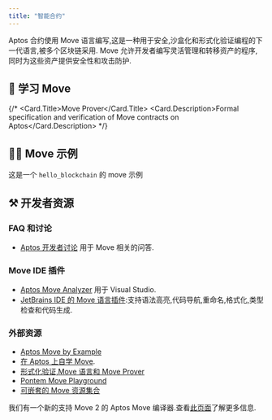 ```yaml
---
title: "智能合约"
---
```




Aptos 合约使用 Move 语言编写,这是一种用于安全,沙盒化和形式化验证编程的下一代语言,被多个区块链采用.
Move 允许开发者编写灵活管理和转移资产的程序,同时为这些资产提供安全性和攻击防护.

## 📖 学习 Move

<CardGrid>
  <LinkCard href="/zh/build/smart-contracts/why-move" title="为什么选择 Move？" description="了解 Aptos 为什么使用 Move 语言" />

  {/* <Card href="smart-contracts/prover">
                                  <Card.Title>Move Prover</Card.Title>
                                  <Card.Description>Formal specification and verification of Move contracts on Aptos</Card.Description>
                                </Card> */}

  <LinkCard href="/zh/build/smart-contracts/create-package" title="创建包" description="通过学习如何创建 Move 包开始" />

  <LinkCard href="/zh/build/smart-contracts/objects" title="对象" description="学习如何在 Aptos 上使用对象标准来创建可组合和灵活的链上原语" />
</CardGrid>

## 👨‍💻 Move 示例

<CardGrid>
  <LinkCard href="https://github.com/aptos-labs/aptos-core/tree/main/aptos-move/move-examples" title="Aptos Move 示例" description="30+ 个关于如何在 Aptos 上开发 Move 的示例" target="_blank" />

  <LinkCard href="https://github.com/aptos-labs/aptos-core/tree/main/aptos-move/move-examples/move-tutorial" title="Move 教程" description="涵盖 Move 编程的基础知识" target="_blank" />

  <LinkCard href="/zh/build/guides/first-move-module" title="你的第一个 Move 模块" description="一个  示例，展示如何发布你的第一个 move 模块" />
</CardGrid>

这是一个 `hello_blockchain` 的 move 示例

<RemoteCodeblock permalink="https://github.com/aptos-labs/aptos-core/blob/77e1d222ebc5e7294e115e0d090c001da1d0e072/aptos-move/move-examples/hello_blockchain/sources/hello_blockchain.move#L1-L59" />

## ⚒️ 开发者资源

### FAQ 和讨论

- [Aptos 开发者讨论](https://github.com/aptos-labs/aptos-developer-discussions/discussions) 用于 Move 相关的问答.

### Move IDE 插件

- [Aptos Move Analyzer](https://marketplace.visualstudio.com/items?itemName=MoveBit.aptos-move-analyzer) 用于 Visual Studio.
- [JetBrains IDE 的 Move 语言插件](https://plugins.jetbrains.com/plugin/14721-move-language):支持语法高亮,代码导航,重命名,格式化,类型检查和代码生成.

### 外部资源

- [Aptos Move by Example](https://move-developers-dao.gitbook.io/aptos-move-by-example)
- [在 Aptos 上自学 Move](https://github.com/econia-labs/teach-yourself-move).
- [形式化验证,Move 语言和 Move Prover](https://www.certik.com/resources/blog/2wSOZ3mC55AB6CYol6Q2rP-formal-verification-the-move-language-and-the-move-prover)
- [Pontem Move Playground](https://playground.pontem.network/)
- [可嵌套的 Move 资源集合](https://github.com/taoheorg/taohe)

我们有一个新的支持 Move 2 的 Aptos Move 编译器.查看[此页面](/zh/build/smart-contracts/compiler_v2)了解更多信息.
